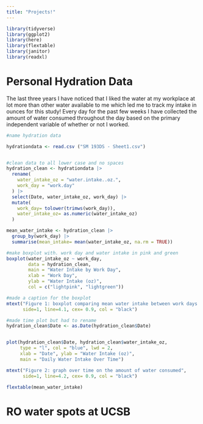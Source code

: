 ```yaml
---
title: "Projects!"
---
```


```r
library(tidyverse)
library(ggplot2)
library(here)
library(flextable)
library(janitor)
library(readxl)
```

# Personal Hydration Data

The last three years I have noticed that I liked the water at my workplace at lot more than other water available to me which led me to track my intake in ounces for this study! Every day for the past few weeks I have collected the amount of water consumed throughout the day based on the primary independent variable of whether or not I worked.

```r
#name hydration data

hydrationdata <- read.csv ("SM 193DS - Sheet1.csv")


#clean data to all lower case and no spaces
hydration_clean <- hydrationdata |>
  rename(
    water_intake_oz = "water.intake..oz.",
    work_day = "work.day"
  ) |> 
  select(Date, water_intake_oz, work_day) |>
  mutate(
    work_day= tolower(trimws(work_day)),
    water_intake_oz= as.numeric(water_intake_oz)
  )

mean_water_intake <- hydration_clean |>
  group_by(work_day) |>
  summarise(mean_intake= mean(water_intake_oz, na.rm = TRUE))

#make boxplot with. work day and water intake in pink and green
boxplot(water_intake_oz ~ work_day, 
        data = hydration_clean,
        main = "Water Intake by Work Day",
        xlab = "Work Day",
        ylab = "Water Intake (oz)",
        col = c("lightpink", "lightgreen")) 

#made a caption for the boxplot
mtext("Figure 1: boxplot comparing mean water intake between work days and nonwork days ",
      side=1, line=4.1, cex= 0.9, col = "black")
```

```r
#made time plot but had to rename 
hydration_clean$Date <- as.Date(hydration_clean$Date)


plot(hydration_clean$Date, hydration_clean$water_intake_oz,
     type = "l", col = "blue", lwd = 2,
     xlab = "Date", ylab = "Water Intake (oz)",
     main = "Daily Water Intake Over Time")

mtext("Figure 2: graph over time on the amount of water consumed",
      side=1, line=4.2, cex= 0.9, col = "black")


```

```r
flextable(mean_water_intake)

```

# RO water spots at UCSB

